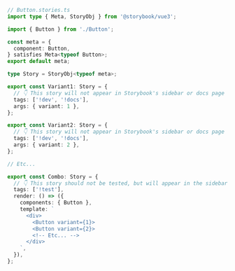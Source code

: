 ```ts
// Button.stories.ts
import type { Meta, StoryObj } from '@storybook/vue3';

import { Button } from './Button';

const meta = {
  component: Button,
} satisfies Meta<typeof Button>;
export default meta;

type Story = StoryObj<typeof meta>;

export const Variant1: Story = {
  // 👇 This story will not appear in Storybook's sidebar or docs page
  tags: ['!dev', '!docs'],
  args: { variant: 1 },
};

export const Variant2: Story = {
  // 👇 This story will not appear in Storybook's sidebar or docs page
  tags: ['!dev', '!docs'],
  args: { variant: 2 },
};

// Etc...

export const Combo: Story = {
  // 👇 This story should not be tested, but will appear in the sidebar and docs page
  tags: ['!test'],
  render: () => ({
    components: { Button },
    template: `
      <div>
        <Button variant={1}>
        <Button variant={2}>
        <!-- Etc... -->
      </div>
    `,
  }),
};
```
